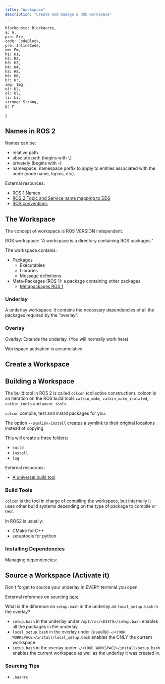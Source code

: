 ```yaml
---
title: "Workspace"
description: "Create and manage a ROS workspace"
---
```


    blockquote: Blockquote,
    a: A,
    pre: Pre,
    code: CodeBlock,
    pre: InlineCode,
    em: Em,
    h1: H1,
    h2: H2,
    h3: H3,
    h4: H4,
    h5: H5,
    h6: H6,
    hr: Hr,
    img: Img,
    ul: Ul,
    ol: Ol,
    li: Li,
    strong: Strong,
    p: P
}

## Names in ROS 2

Names can be:
- relative path
- absolute path (begins with `\`)
- privately (begins with `~`)
- namespace: namespace prefix to apply to entities associated with the node (node name, topics, etc).

External resources:
- [ROS 1 Names](http://wiki.ros.org/Names)
- [ROS 2 Topic and Service name mapping to DDS](https://design.ros2.org/articles/topic_and_service_names.html)
- [ROS conventions](http://wiki.ros.org/ROS/Patterns/Conventions)

## The Workspace

The concept of workspace is ROS VERSION independent.

ROS workspace: "A workspace is a directory containing ROS packages."

The workspace contains:
- Packages
    - Executables
    - Libraries
    - Message definitions
- Meta-Packages (ROS 1): a package containing other packages
    - [Metapackages ROS 1](http://wiki.ros.org/Metapackages)

### Underlay

A underlay workspace: It contains the necessary dependencies of all the packages required by the "overlay".

### Overlay

Overlay: Extends the underlay. (You will normally work here)

<Important
    note="Keep in mind that an underlay does not necessarily have to be the main ROS 2 installation."
/>

Workspace activation is accumulative.

## Create a Workspace

<Terminal
    title="create a workspace"
    content="mkdir -p ~/ros2_ws/src \
    cd ~/ros2_ws"
/>

## Building a Workspace

The build tool in ROS 2 is called `colcon` (collective construction). colcon is an iteration on the ROS build tools `catkin_make`, `catkin_make_isolated`, `catkin_tools` and `ament_tools`.

`colcon` compile, test and install packages for you.

<Terminal
    title="build workspace"
    content="cd ~/ros2_ws \
    colcon build --symlink-install"
/>

The option `--symlink-install` creates a symlink to their original locations instead of copying.

This will create a three folders:
- `build`
- `install`
- `log`

<Important
    note="You should always run the build command from the ROOT of the workspace"
/>

External resources:
- [A universal build tool](https://design.ros3.org/articles/build_tool.html)

### Build Tools

`colcon` is the tool in charge of compiling the workspace, but internally it uses other build systems depending on the type of package to compile or test.

In ROS2 is usually:
- CMake for C++
- setuptools for python


### Installing Dependencies

Managing dependencies:

<Terminal
    title="install dependencies with rosdep"
    content="rosdep install -i --from-path src --rosdistro humble -y"
/>

## Source a Workspace (Activate it)

Don't forget to source your underlay in EVERY terminal you open.

<Terminal
    title="source underlay"
    content="source /opt/ros/humble/setup.bash"
/>

<Terminal
    title="source overlay"
    content="source ~/ros2_ws/local_setup.bash"
/>

External reference on sourcing [here](https://docs.ros.org/en/humble/Tutorials/Beginner-Client-Libraries/Creating-A-Workspace/Creating-A-Workspace.html#source-the-overlay)

What is the diference on `setup.bash` in the underlay an `local_setup.bash` in the overlay?

- `setup.bash` in the underlay under `/opt/ros/<DISTO>/setup.bash` enables all the packages in the underlay.
- `local_setup.bash` in the overlay under (usually) `~/<YOUR WORKSPACE>/install/local_setup.bash` enables the ONLY the current workspace.
- `setup.bash` in the overlay under `~/<YOUR WORKSPACE>/install/setup.bash` enables the current workspace as well as the underlay it was created in.

<Important
    note="You may need to re-source the workspace after adding new packages"
/>

### Sourcing Tips

- `.bashrc`
